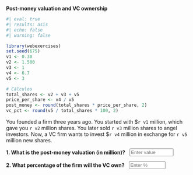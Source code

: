 ::: {.question}

**Post-money valuation and VC ownership**

```r
#| eval: true
#| results: asis
#| echo: false
#| warning: false

library(webexercises)
set.seed(675)
v1 <- 0.30
v2 <- 1.500
v3 <- 1
v4 <- 6.7
v5 <- 3

# Cálculos
total_shares <- v2 + v3 + v5
price_per_share <- v4 / v5
post_money <- round(total_shares * price_per_share, 2)
vc_pct <- round(v5 / total_shares * 100, 2)

```

 
You founded a firm three years ago. You started with $`r v1` million, which gave you `r v2` million shares. You later sold `r v3` million shares to angel investors. Now, a VC firm wants to invest $`r v4` million in exchange for `r v5` million new shares.

::: {.question-block}
<form onsubmit="event.preventDefault();" style="display: flex; align-items: center; gap: 12px;">
  <label for="module1_num_q3a"><strong>1. What is the post-money valuation (in million)?</strong></label>
  <input type="number" id="module1_num_q3a" name="module1_num_q3a" placeholder="Enter value" style="width: 120px;"
         data-correct-answer="`r post_money`" data-tolerance="0.1" />
</form>
<div id="feedback-module1_num_q3a" class="feedback" data-status="" style="display:none;">
✅ Post-money = Total shares × Price per share = (`r round(total_shares, 2)`) × (`r round(price_per_share, 2)`) = **`r post_money` million**
</div>
:::

::: {.question-block}
<form onsubmit="event.preventDefault();" style="display: flex; align-items: center; gap: 12px;">
  <label for="module1_num_q3b"><strong>2. What percentage of the firm will the VC own?</strong></label>
  <input type="number" id="module1_num_q3b" name="module1_num_q3b" placeholder="Enter %" style="width: 100px;"
         data-correct-answer="`r vc_pct`" data-tolerance="0.1" />
</form>
<div id="feedback-module1_num_q3b" class="feedback" data-status="" style="display:none;">
✅ VC Ownership = `r v5` / (`r v2 + v3 + v5`) × 100 = **`r vc_pct`%**
</div>
:::


:::
